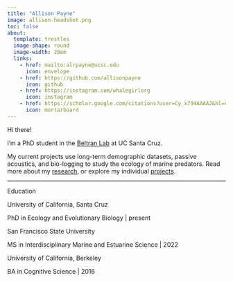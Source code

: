 ```yaml
---
title: "Allison Payne"
image: allison-headshot.png
toc: false 
about: 
  template: trestles
  image-shape: round
  image-width: 20em
  links: 
    - href: mailto:alrpayne@ucsc.edu
      icon: envelope
    - href: https://github.com/allisonpayne
      icon: github
    - href: https://instagram.com/whalegirlorg
      icon: instagram
    - href: https://scholar.google.com/citations?user=Cy_x794AAAAJ&hl=en&oi=ao
      icon: mortarboard
---
```


[Hi there!]{.custom-subtitle}

I'm a PhD student in the [Beltran Lab](https://beltranlab.ucsc.edu/) at UC Santa Cruz.

My current projects use long-term demographic datasets, passive acoustics, and bio-logging to study the ecology of marine predators. Read more about my [research](https://allisonpayne.github.io/research.html), or explore my individual [projects](https://allisonpayne.github.io/projects.html).

------------------------------------------------------------------------

[Education]{.custom-subtitle}

University of California, Santa Cruz

[PhD in Ecology and Evolutionary Biology \| present]{.custom-subtitle-2}

San Francisco State University

[MS in Interdisciplinary Marine and Estuarine Science \| 2022]{.custom-subtitle-2}

University of California, Berkeley

[BA in Cognitive Science \| 2016]{.custom-subtitle-2}
